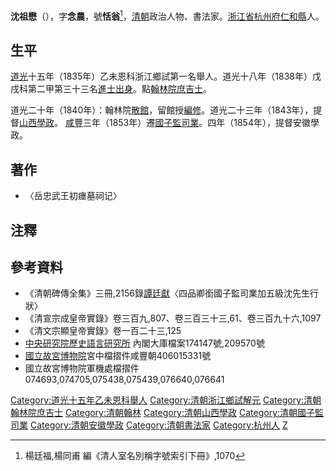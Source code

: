 '''沈祖懋'''（{{bd|生年不詳||1870年|catIdx=S沈}}），字'''念農'''，號'''恬翁'''<ref>楊廷福,楊同甫 編《清人室名別稱字號索引下冊》,1070</ref>，[[清朝|清朝]]政治人物、書法家。[[浙江省|浙江省]][[杭州府|杭州府]][[仁和縣|仁和縣]]人。

== 生平 ==
[[道光|道光]]十五年（1835年）乙未恩科浙江鄉試第一名舉人。道光十八年（1838年）戊戌科第二甲第三十三名[[進士出身|進士出身]]。點[[翰林院|翰林院]][[庶吉士|庶吉士]]。  

道光二十年（1840年）：翰林院[[散館|散館]]，留館授[[編修|編修]]。道光二十三年（1843年），提督[[山西|山西]][[學政|學政]]。 [[咸豐|咸豐]]三年（1853年）遷[[國子監|國子監]][[司業|司業]]。四年（1854年），提督安徽學政。  
 
== 著作 ==
*〈岳忠武王初瘗墓祠记〉

== 注釋 ==
{{reflist}}

== 參考資料 ==
*《清朝碑傳全集》三冊,2156錄[[譚廷獻|譚廷獻]]〈四品卿銜國子監司業加五級沈先生行狀〉 
*《清宣宗成皇帝實錄》卷三百九,807、卷三百三十三,61、卷三百九十六,1097  
*《清文宗顯皇帝實錄》卷一百二十三,125
*[[中央研究院|中央研究院]][http://www.ihp.sinica.edu.tw/ 歷史語言研究所] {{Wayback|url=http://www.ihp.sinica.edu.tw/ |date=20100424033054 }}內閣大庫檔案174147號,209570號
*[[國立故宮博物院|國立故宮博物院]]宮中檔摺件咸豐朝406015331號
*國立故宮博物院軍機處檔摺件074693,074705,075438,075439,076640,076641

{{道光十八年戊戌科殿試金榜}}
{{DEFAULTSORT:Shen沈}}
[[Category:道光十五年乙未恩科舉人|Category:道光十五年乙未恩科舉人]]
[[Category:清朝浙江鄉試解元|Category:清朝浙江鄉試解元]]
[[Category:清朝翰林院庶吉士|Category:清朝翰林院庶吉士]]
[[Category:清朝翰林|Category:清朝翰林]]
[[Category:清朝山西學政|Category:清朝山西學政]]
[[Category:清朝國子監司業|Category:清朝國子監司業]]
[[Category:清朝安徽學政|Category:清朝安徽學政]]
[[Category:清朝書法家|Category:清朝書法家]]
[[Category:杭州人|Category:杭州人]]
[[Category:沈姓|Z]]